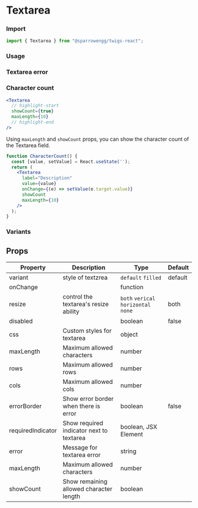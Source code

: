 
# Textarea

### Import

```jsx
import { Textarea } from "@sparrowengg/twigs-react";
```

### Usage 

<TextareaSnippet />

### Textarea error

<TextareaErrorSnippet />


### Character count

```jsx
<Textarea
  // highlight-start
  showCount={true}
  maxLength={10}
  // highlight-end
/>
```

Using `maxLength` and `showCount` props, you can show the character count of the Textarea field.

```jsx live play=textarea-character-count
function CharacterCount() {
  const [value, setValue] = React.useState('');
  return (
    <Textarea
      label="Description"
      value={value}
      onChange={(e) => setValue(e.target.value)}
      showCount
      maxLength={10}
    />
  );
}
```

### Variants

<TextareaVariantsSnippet />

## Props

| Property  | Description                            | Type            | Default |
|-----------|----------------------------------------|-----------------|---------|
| variant   | style of textzrea                      | `default` `filled` | default |
| onChange  |                                        | function        |         |   
| resize    | control the textarea's resize ability  | `both` `verical` `horizontal` `none` | both |
| disabled  |                                        | boolean         | false   |
| css       | Custom styles for textarea                | object          |         |
| maxLength       | Maximum allowed characters       | number          |         |
| rows            | Maximum allowed rows             | number          |         |
| cols            | Maximum allowed cols             | number          |         |
| errorBorder     | Show error border when there is error              | boolean          |  false     |
| requiredIndicator       | Show required indicator next to textarea                | boolean, JSX Element        |         |
| error       | Message for textarea error                | string          |         |
| maxLength       | Maximum allowed characters                | number          |         |
| showCount       | Show remaining allowed character length                 | boolean          |         |